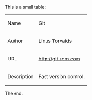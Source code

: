 This is a small table:

{| border="1" width="100%"
| Name          || Git
|-
| Author        || Linus Torvalds
|-
| URL           || http://git.scm.com
|-
| Description   || Fast version control.
|}

The end.
